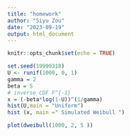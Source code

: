 ```yaml
---
title: "homework"
author: "Siyu Zou"
date: "2023-09-19"
output: html_document
---
```


```r
knitr::opts_chunk$set(echo = TRUE)
```

```r
set.seed(19990318)
U <- runif(1000, 0, 1)
gamma = 2
beta = 5 
# inverse CDF F^{-1}
x = (-beta*log(1-U))^(1/gamma)
hist(U,main = "Uniform")
hist (x, main =" Simulated Weibull ")

plot(dweibull(1000, 2, 5 ))


```
